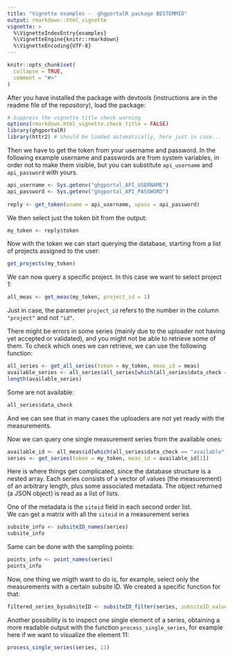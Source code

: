 ```yaml
---
title: "Vignette examples -  ghgportalR package BESTEMMIO"
output: rmarkdown::html_vignette
vignette: >
  %\VignetteIndexEntry{examples}
  %\VignetteEngine{knitr::rmarkdown}
  %\VignetteEncoding{UTF-8}
---
```


```r
knitr::opts_chunk$set(
  collapse = TRUE,
  comment = "#>"
)
```

After you have installed the package with devtools (instructions are in the readme file of the repository), load the package:

```r
# Suppress the vignette title check warning
options(rmarkdown.html_vignette.check_title = FALSE)
library(ghgportalR)
library(httr2) # should be loaded automatically, here just in case...
```

Then we have to get the token from your username and password. In the following example username and passwords are from system variables, in order not to make them visible, but you can substitute `api_username` and `api_password` with yours.

```r
api_username <- Sys.getenv("ghgportal_API_USERNAME")
api_password <- Sys.getenv("ghgportal_API_PASSWORD")
                           
reply <- get_token(uname = api_username, upass = api_password)
```



We then select just the token bit from the output:
```r
my_token <- reply$token
```

Now with the token we can start querying the database, starting from a list of projects assigned to the user:
```r
get_projects(my_token)
```


We can now query a specific project. In this case we want to select project 1: 

```r
all_meas <- get_meas(my_token, project_id = 1)
```

Just in case, the parameter `project_id` refers to the number in the column `"project"` and not `"id"`.  


There might be errors in some series (mainly due to the uploader not having yet accepted or validated), and you might not be able to retrieve some of them. To check which ones we can retrieve, we can use the following function:

```r
all_series <- get_all_series(token = my_token, meas_id = meas)
available_series <- all_series$all_series[which(all_series$data_check == "available")]
length(available_series)
```
Some are not available:

```r
all_series$data_check
```
And we can see that in many cases the uploaders are not yet ready with the measurements.

Now we can query one single measurement series from the available ones:
```r
available_id <- all_meas$id[which(all_series$data_check == "available")]
series <- get_series(token = my_token, meas_id = available_id[1])
```

Here is where things get complicated, since the database structure is a nested array. Each series consists of a vector of values (the measurement) of an arbitrary length, plus some associated metadata. The object returned (a JSON object) is read as a list of lists.  
  
One of the metadata is the `siteid` field in each second order list.  
We can get a matrix with all the `siteid` in a measurement series
```r
subsite_info <- subsiteID_names(series)
subsite_info
```

Same can be done with the sampling points:
```r
points_info <- point_names(series)
points_info
```

Now, one thing we migth want to do is, for example, select only the measurements with a certain subsite ID. We created a specific function for that:

```r
filtered_series_bysubsiteID <- subsiteID_filter(series, subsiteID_value="DP-MC")
```

Another possibility is to inspect one single element of a series, obtaining a more readable output with the function `process_single_series`, for example here if we want to visualize the element 11:
```r
process_single_series(series, 11)
```
